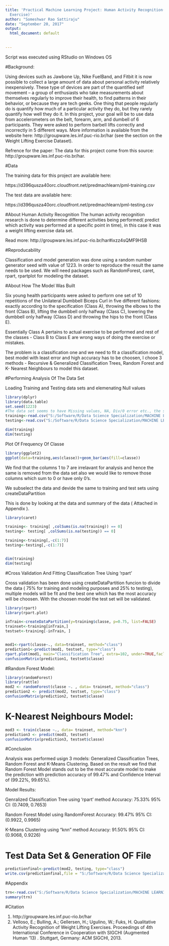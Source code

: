 ---
title: 'Practical Machine Learning Project: Human Activity Recognition(Weight Lifting
  Exercise)'
author: "Someshwar Rao Sattiraju"
date: "September 20, 2017"
output:
  html_document: default
  
  
---

Script was executed using RStudio on Windows OS


#Background:

Using devices such as Jawbone Up, Nike FuelBand, and Fitbit it is now possible to collect a large amount of data about personal activity relatively inexpensively. These type of devices are part of the quantified self movement – a group of enthusiasts who take measurements about themselves regularly to improve their health, to find patterns in their behavior, or because they are tech geeks. One thing that people regularly do is quantify how much of a particular activity they do, but they rarely quantify how well they do it. In this project, your goal will be to use data from accelerometers on the belt, forearm, arm, and dumbell of 6 participants. They were asked to perform barbell lifts correctly and incorrectly in 5 different ways. More information is available from the website here: http://groupware.les.inf.puc-rio.br/har (see the section on the Weight Lifting Exercise Dataset).

Refrence for the paper: The data for this project come from this source: http://groupware.les.inf.puc-rio.br/har.

#Data

The training data for this project are available here:

https://d396qusza40orc.cloudfront.net/predmachlearn/pml-training.csv

The test data are available here:

https://d396qusza40orc.cloudfront.net/predmachlearn/pml-testing.csv

#About Human Activity Recognition
The human activity recognition research is done to determine different activities being performed( predict which activity was performed at a specific point in time), in this case it was a weight lifting exercise data set.




Read more: http://groupware.les.inf.puc-rio.br/har#ixzz4sQMF9HSB

#Reproducability

Classification and model generation was done using a random number generator seed with value of 1223. In order to reproduce the result the same needs to be used. We will need packages such as RandomForest, caret, rpart, rpartplot for modeling the dataset.  

#About How The Model Was Built

Six young health participants were asked to perform one set of 10 repetitions of the Unilateral Dumbbell Biceps Curl in five different fashions: exactly according to the specification (Class A), throwing the elbows to the front (Class B), lifting the dumbbell only halfway (Class C), lowering the dumbbell only halfway (Class D) and throwing the hips to the front (Class E).

Essentially Class A pertains to actual exercise to be performed and rest of the classes - Class B to Class E are wrong ways of doing the exercise or mistakes. 

The problem is a classification one and we need to fit a classification model, best model with least error and high accuracy has to be choosen, I chooe 3 methods - Recursive & Generalized Classification Trees, Random Forest and K- Nearest Neighbours to model this dataset.

#Performing Analysis Of The Data Set 

Loading Training and Testing data sets and elemenating Null values 
```{R Loading Data, cache = TRUE}

library(dplyr)
library(data.table)
set.seed(1223)
#The data set seems to have Missing values, NA, Div/0 error etc., the same needs to be replaced with NA using na.strings
training<-read.csv("S:/Software/R/Data Science Specialization/MACHINE LEARNING/Week4/pml-training.csv",na.strings=c("NA","#DIV/0!",""))
testing<-read.csv("S:/Software/R/Data Science Specialization/MACHINE LEARNING/Week4/pml-testing.csv",na.strings=c("NA","#DIV/0!",""))

dim(training)
dim(testing)
```

Plot Of Frequency Of Classe

```{R Plott Data, cache=TRUE}
library(ggplot2)
ggplot(data=training,aes(classe))+geom_bar(aes(fill=classe))

```


We find that the columns 1 to 7 are irrelavant for analysis and hence the same is removed from the data set also we would like to remove those columns which sum to 0 or have only 0's.

We subselect the data and devide the same to training and test sets using createDataPartition

This is done by looking at the data and summary of the data ( Attached in Appendix ).

```{R subselection, cache = TRUE}
library(caret)

training<- training[ ,colSums(is.na(training)) == 0]
testing<- testing[ ,colSums(is.na(testing)) == 0]

training<-training[,-c(1:7)]
testing<-testing[,-c(1:7)]


dim(training)
dim(testing)
``` 



#Cross Validation And Fitting Classification Tree Using 'rpart'  

Cross validation has been done using createDataPartition funcion to divide the data ( 75% for training and modeling purposes and 25% to testing), multiple models will be fit and the best one which has the most accuracy will be choosen. With the choosen model the test set will be validated.

```{R Classification Tree, cache = TRUE}

library(rpart)
library(rpart.plot)

inTrain<-createDataPartition(y=training$classe, p=0.75, list=FALSE)
trainset<-training[inTrain,]
testset<-training[-inTrain, ]


mod1<-rpart(classe~., data=trainset, method="class")
prediction1<-predict(mod1, testset, type="class")
rpart.plot(mod1, main="Classification Tree", extra=102, under=TRUE,faclen=0)
confusionMatrix(prediction1, testset$classe)
```

#Random Forest Model:

```{R Radom Forest, cache = TRUE}
library(randomForest)
library(rattle)
mod2 <- randomForest(classe ~. , data= trainset, method="class")
prediction2 <- predict(mod2, testset, type="class")
confusionMatrix(prediction2, testset$classe)
```

# K-Nearest Neighbours Model:

```{R KNN Algorithm, cache = TRUE}
mod3 <- train(classe ~., data= trainset, method="knn")
prediction3 <- predict(mod3, testset)
confusionMatrix(prediction3, testset$classe)
```

#Conclusion

Analysis was performed usign 3 models: Generalized Classification Trees, Random Forest and K-Means Clustering. Based on the result we find that Random Forest Model stands out to be the most accurate model to make the prediction with prediction accuracy of 99.47% and Confidence Interval of (99.22%, 99.65%).

Model Results:

Genralized Classification Tree using 'rpart' method 
Accuracy: 75.33%
95% CI: (0.7409, 0.7653)

Random Forest Model using RandomForest
Accuracy: 99.47%
95% CI: (0.9922, 0.9965)

K-Means Clustering using "knn" method
Accuracy: 91.50%
95% CI: (0.9068, 0.9226)

# Test Data Set & Generation OF File
```{R Testing Model On Test Set , cache = TRUE}
predictionfinal<-predict(mod2, testing, type="class")
write.csv(predictionfinal,file = "S:/Software/R/Data Science Specialization/MACHINE LEARNING/Week4/TestData.csv",row.names=FALSE)

```

#Appendix
```{R Appemdix, cache = TRUE}
trn<-read.csv("S:/Software/R/Data Science Specialization/MACHINE LEARNING/Week4/pml-training.csv",na.strings=c("NA","#DIV/0!",""))
summary(trn)
```

#Citation

1. http://groupware.les.inf.puc-rio.br/har
2. Velloso, E.; Bulling, A.; Gellersen, H.; Ugulino, W.; Fuks, H. Qualitative Activity Recognition of     Weight Lifting Exercises. Proceedings of 4th International Conference in Cooperation with SIGCHI       (Augmented Human '13) . Stuttgart, Germany: ACM SIGCHI, 2013.


